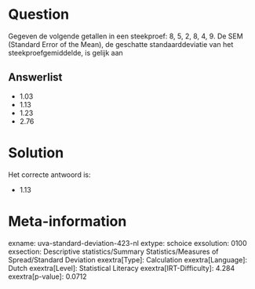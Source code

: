 Question
========

Gegeven de volgende getallen in een steekproef: 8, 5, 2, 8, 4, 9. De SEM
(Standard Error of the Mean), de geschatte standaarddeviatie van het
steekproefgemiddelde, is gelijk aan

Answerlist
----------

* 1.03
* 1.13
* 1.23
* 2.76

Solution
========

Het correcte antwoord is: 

* 1.13

Meta-information
================
exname: uva-standard-deviation-423-nl
extype: schoice
exsolution: 0100
exsection: Descriptive statistics/Summary Statistics/Measures of Spread/Standard Deviation
exextra[Type]: Calculation
exextra[Language]: Dutch
exextra[Level]: Statistical Literacy
exextra[IRT-Difficulty]: 4.284
exextra[p-value]: 0.0712
